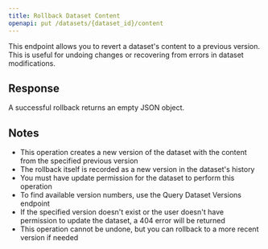 ```yaml
---
title: Rollback Dataset Content
openapi: put /datasets/{dataset_id}/content
---
```


This endpoint allows you to revert a dataset's content to a previous version. This is useful for undoing changes or recovering from errors in dataset modifications.

## Response

A successful rollback returns an empty JSON object.

## Notes

- This operation creates a new version of the dataset with the content from the specified previous version
- The rollback itself is recorded as a new version in the dataset's history
- You must have update permission for the dataset to perform this operation
- To find available version numbers, use the Query Dataset Versions endpoint
- If the specified version doesn't exist or the user doesn't have permission to update the dataset, a 404 error will be returned
- This operation cannot be undone, but you can rollback to a more recent version if needed